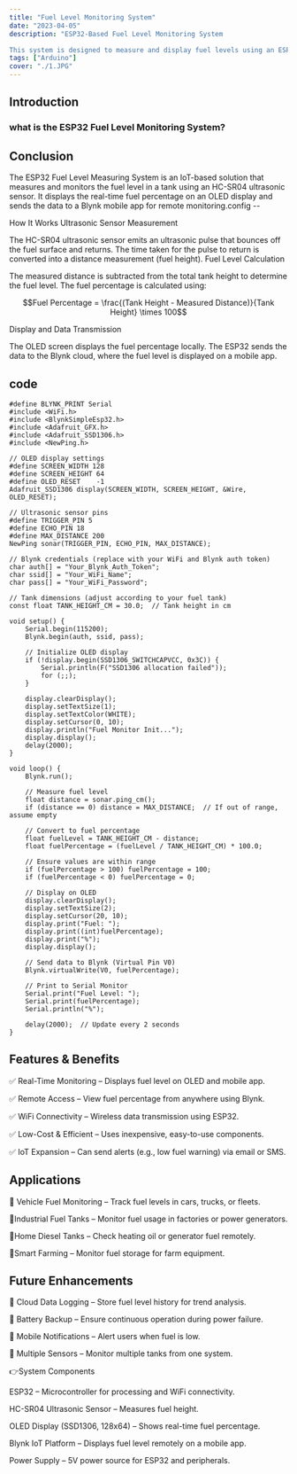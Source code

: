 ```yaml
---
title: "Fuel Level Monitoring System"
date: "2023-04-05"
description: "ESP32-Based Fuel Level Monitoring System

This system is designed to measure and display fuel levels using an ESP32 microcontroller. The setup includes an ultrasonic sensor to measure fuel height, an OLED display for real-time readings, and a mobile interface for remote monitoring. "
tags: ["Arduino"]
cover: "./1.JPG"
---
```

## Introduction
### what is the ESP32 Fuel Level Monitoring System?


## Conclusion
The ESP32 Fuel Level Measuring System is an IoT-based solution that measures and monitors the fuel level in a tank using an HC-SR04 ultrasonic sensor. It displays the real-time fuel percentage on an OLED display and sends the data to a Blynk mobile app for remote monitoring.config --

How It Works
Ultrasonic Sensor Measurement

The HC-SR04 ultrasonic sensor emits an ultrasonic pulse that bounces off the fuel surface and returns. The time taken for the pulse to return is converted into a distance measurement (fuel height). Fuel Level Calculation

The measured distance is subtracted from the total tank height to determine the fuel level.
The fuel percentage is calculated using:
```math
Fuel Percentage = \frac{(Tank Height - Measured Distance)}{Tank Height} \times 100
```

Display and Data Transmission

The OLED screen displays the fuel percentage locally.
The ESP32 sends the data to the Blynk cloud, where the fuel level is displayed on a mobile app.

## code 

```
#define BLYNK_PRINT Serial
#include <WiFi.h>
#include <BlynkSimpleEsp32.h>
#include <Adafruit_GFX.h>
#include <Adafruit_SSD1306.h>
#include <NewPing.h>

// OLED display settings
#define SCREEN_WIDTH 128
#define SCREEN_HEIGHT 64
#define OLED_RESET    -1
Adafruit_SSD1306 display(SCREEN_WIDTH, SCREEN_HEIGHT, &Wire, OLED_RESET);

// Ultrasonic sensor pins
#define TRIGGER_PIN 5
#define ECHO_PIN 18
#define MAX_DISTANCE 200
NewPing sonar(TRIGGER_PIN, ECHO_PIN, MAX_DISTANCE);

// Blynk credentials (replace with your WiFi and Blynk auth token)
char auth[] = "Your_Blynk_Auth_Token";
char ssid[] = "Your_WiFi_Name";
char pass[] = "Your_WiFi_Password";

// Tank dimensions (adjust according to your fuel tank)
const float TANK_HEIGHT_CM = 30.0;  // Tank height in cm

void setup() {
    Serial.begin(115200);
    Blynk.begin(auth, ssid, pass);

    // Initialize OLED display
    if (!display.begin(SSD1306_SWITCHCAPVCC, 0x3C)) {
        Serial.println(F("SSD1306 allocation failed"));
        for (;;);
    }

    display.clearDisplay();
    display.setTextSize(1);
    display.setTextColor(WHITE);
    display.setCursor(0, 10);
    display.println("Fuel Monitor Init...");
    display.display();
    delay(2000);
}

void loop() {
    Blynk.run();
    
    // Measure fuel level
    float distance = sonar.ping_cm();
    if (distance == 0) distance = MAX_DISTANCE;  // If out of range, assume empty

    // Convert to fuel percentage
    float fuelLevel = TANK_HEIGHT_CM - distance;
    float fuelPercentage = (fuelLevel / TANK_HEIGHT_CM) * 100.0;

    // Ensure values are within range
    if (fuelPercentage > 100) fuelPercentage = 100;
    if (fuelPercentage < 0) fuelPercentage = 0;

    // Display on OLED
    display.clearDisplay();
    display.setTextSize(2);
    display.setCursor(20, 10);
    display.print("Fuel: ");
    display.print((int)fuelPercentage);
    display.print("%");
    display.display();

    // Send data to Blynk (Virtual Pin V0)
    Blynk.virtualWrite(V0, fuelPercentage);

    // Print to Serial Monitor
    Serial.print("Fuel Level: ");
    Serial.print(fuelPercentage);
    Serial.println("%");

    delay(2000);  // Update every 2 seconds
}
```

## Features & Benefits

✅ Real-Time Monitoring – Displays fuel level on OLED and mobile app.

✅ Remote Access – View fuel percentage from anywhere using Blynk.

✅ WiFi Connectivity – Wireless data transmission using ESP32.

✅ Low-Cost & Efficient – Uses inexpensive, easy-to-use components.

✅ IoT Expansion – Can send alerts (e.g., low fuel warning) via email or SMS.


## Applications

🔹 Vehicle Fuel Monitoring – Track fuel levels in cars, trucks, or fleets.

🔹Industrial Fuel Tanks – Monitor fuel usage in factories or power generators.

🔹Home Diesel Tanks – Check heating oil or generator fuel remotely.

🔹Smart Farming – Monitor fuel storage for farm equipment.


## Future Enhancements

🔹 Cloud Data Logging – Store fuel level history for trend analysis.

🔹 Battery Backup – Ensure continuous operation during power failure.

🔹 Mobile Notifications – Alert users when fuel is low.

🔹 Multiple Sensors – Monitor multiple tanks from one system.


👉System Components

ESP32 – Microcontroller for processing and WiFi connectivity.

HC-SR04 Ultrasonic Sensor – Measures fuel height.

OLED Display (SSD1306, 128x64) – Shows real-time fuel percentage.

Blynk IoT Platform – Displays fuel level remotely on a mobile app.

Power Supply – 5V power source for ESP32 and peripherals.